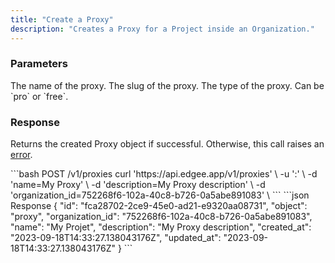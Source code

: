 ```yaml
---
title: "Create a Proxy"
description: "Creates a Proxy for a Project inside an Organization."
---
```


### Parameters

<ResponseField name="name" type="string" required>
The name of the proxy.
</ResponseField>

<ResponseField name="slug" type="string" required>
The slug of the proxy.
</ResponseField>

<ResponseField name="type" type="string" required>
The type of the proxy. Can be `pro` or `free`.
</ResponseField>

### Response

Returns the created Proxy object if successful. Otherwise, this call raises an [error](../errors).


<RequestExample>
```bash POST /v1/proxies
curl 'https://api.edgee.app/v1/proxies' \
-u '<token>:' \
-d 'name=My Proxy' \
-d 'description=My Proxy description' \
-d 'organization_id=752268f6-102a-40c8-b726-0a5abe891083' \
```
</RequestExample>

<ResponseExample>
```json Response
{
  "id": "fca28702-2ce9-45e0-ad21-e9320aa08731",
  "object": "proxy",
  "organization_id": "752268f6-102a-40c8-b726-0a5abe891083",
  "name": "My Projet",
  "description": "My Proxy description",
  "created_at": "2023-09-18T14:33:27.138043176Z",
  "updated_at": "2023-09-18T14:33:27.138043176Z"
}
```
</ResponseExample>

<Snippet file="snippet-edgee-sdk.mdx" />
